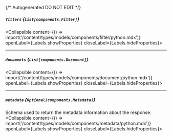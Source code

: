{/* Autogenerated DO NOT EDIT  */}

##### `filters` *{`List[components.Filter]`}*
<Collapsible content={() => import('/content/types/models/components/filter/python.mdx')} openLabel={Labels.showProperties} closeLabel={Labels.hideProperties}>
</Collapsible>

---
##### `documents` *{`List[components.Document]`}*
<Collapsible content={() => import('/content/types/models/components/document/python.mdx')} openLabel={Labels.showProperties} closeLabel={Labels.hideProperties}>
</Collapsible>

---
##### `metadata` *{`Optional[components.Metadata]`}*
Schema used to return the metadata information about the response.
<Collapsible content={() => import('/content/types/models/components/metadata/python.mdx')} openLabel={Labels.showProperties} closeLabel={Labels.hideProperties}>
</Collapsible>


